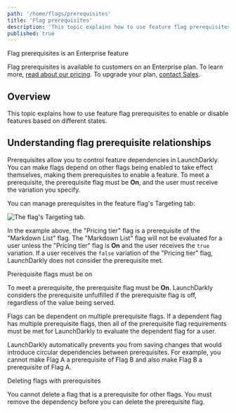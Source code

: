 ```yaml
---
path: '/home/flags/prerequisites'
title: 'Flag prerequisites'
description: 'This topic explains how to use feature flag prerequisites to enable or disable features based on different states.'
published: true
---
```


<Callout intent="primary">
<CalloutTitle>Flag prerequisites is an Enterprise feature</CalloutTitle>
<CalloutDescription>

Flag prerequisites is available to customers on an Enterprise plan. To learn more, [read about our pricing](https://launchdarkly.com/pricing/). To upgrade your plan, [contact Sales](https://launchdarkly.com/contact-sales/).

</CalloutDescription>
</Callout>

## Overview

This topic explains how to use feature flag prerequisites to enable or disable features based on different states.

## Understanding flag prerequisite relationships

Prerequisites allow you to control feature dependencies in LaunchDarkly. You can make flags depend on other flags being enabled to take effect themselves, making them prerequisites to enable a feature. To meet a prerequisite, the prerequisite flag must be **On**, and the user must receive the variation you specify.

You can manage prerequisites in the feature flag's Targeting tab:

![The flag's Targeting tab.](flag-targeting-prerequisite.png)


In the example above, the "Pricing tier" flag is a prerequisite of the "Markdown List" flag. The "Markdown List" flag will not be evaluated for a user unless the "Pricing tier" flag is **On** and the user receives the `true` variation. If a user receives the `false` variation of the "Pricing tier" flag, LaunchDarkly does not consider the prerequisite met.

<Callout intent="info">
<CalloutTitle>Prerequisite flags must be on</CalloutTitle>
<CalloutDescription>

To meet a prerequisite, the prerequisite flag must be **On**. LaunchDarkly considers the prerequisite unfulfilled if the prerequisite flag is off, regardless of the value being served.

</CalloutDescription>
</Callout>

Flags can be dependent on multiple prerequisite flags. If a dependent flag has multiple prerequisite flags, then all of the prerequisite flag requirements must be met for LaunchDarkly to evaluate the dependent flag for a user.

LaunchDarkly automatically prevents you from saving changes that would introduce circular dependencies between prerequisites. For example, you cannot make Flag A a prerequisite of Flag B and also make Flag B a prerequisite of Flag A.

<Callout intent="alert">
<CalloutTitle>Deleting flags with prerequisites</CalloutTitle>
<CalloutDescription>

You cannot delete a flag that is a prerequisite for other flags. You must remove the dependency before you can delete the prerequisite flag.

</CalloutDescription>
</Callout>
